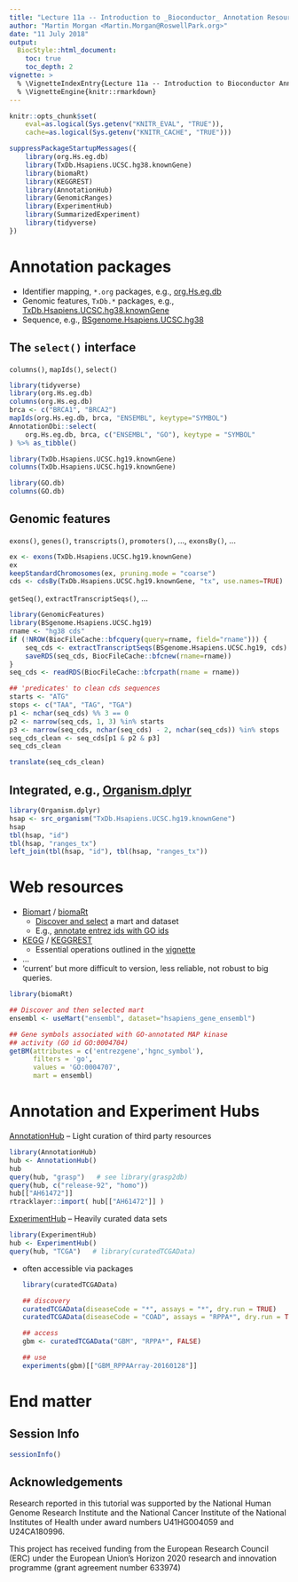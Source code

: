 ```yaml
---
title: "Lecture 11a -- Introduction to _Bioconductor_ Annotation Resources"
author: "Martin Morgan <Martin.Morgan@RoswellPark.org>"
date: "11 July 2018"
output:
  BiocStyle::html_document:
    toc: true
    toc_depth: 2
vignette: >
  % \VignetteIndexEntry{Lecture 11a -- Introduction to Bioconductor Annotation Resources}
  % \VignetteEngine{knitr::rmarkdown}
---
```


```r
knitr::opts_chunk$set(
    eval=as.logical(Sys.getenv("KNITR_EVAL", "TRUE")),
    cache=as.logical(Sys.getenv("KNITR_CACHE", "TRUE")))
```

```r
suppressPackageStartupMessages({
    library(org.Hs.eg.db)
    library(TxDb.Hsapiens.UCSC.hg38.knownGene)
    library(biomaRt)
    library(KEGGREST)
    library(AnnotationHub)
    library(GenomicRanges)
    library(ExperimentHub)
    library(SummarizedExperiment)
    library(tidyverse)
})
```

# Annotation packages

- Identifier mapping, `*.org` packages, e.g., [org.Hs.eg.db][]
- Genomic features, `TxDb.*` packages, e.g.,
  [TxDb.Hsapiens.UCSC.hg38.knownGene][]
- Sequence, e.g., [BSgenome.Hsapiens.UCSC.hg38][]

## The `select()` interface

`columns()`, `mapIds()`, `select()`

```r
library(tidyverse)
library(org.Hs.eg.db)
columns(org.Hs.eg.db)
brca <- c("BRCA1", "BRCA2")
mapIds(org.Hs.eg.db, brca, "ENSEMBL", keytype="SYMBOL")
AnnotationDbi::select(
    org.Hs.eg.db, brca, c("ENSEMBL", "GO"), keytype = "SYMBOL"
) %>% as_tibble()

library(TxDb.Hsapiens.UCSC.hg19.knownGene)
columns(TxDb.Hsapiens.UCSC.hg19.knownGene)

library(GO.db)
columns(GO.db)
```

## Genomic features

`exons()`, `genes()`, `transcripts()`, `promoters()`, ..., `exonsBy()`, ...

```r
ex <- exons(TxDb.Hsapiens.UCSC.hg19.knownGene)
ex
keepStandardChromosomes(ex, pruning.mode = "coarse")
cds <- cdsBy(TxDb.Hsapiens.UCSC.hg19.knownGene, "tx", use.names=TRUE)
```

`getSeq()`, `extractTranscriptSeqs()`, ...

```r
library(GenomicFeatures)
library(BSgenome.Hsapiens.UCSC.hg19)
rname <- "hg38 cds"
if (!NROW(BiocFileCache::bfcquery(query=rname, field="rname"))) {
    seq_cds <- extractTranscriptSeqs(BSgenome.Hsapiens.UCSC.hg19, cds)
    saveRDS(seq_cds, BiocFileCache::bfcnew(rname=rname))
}
seq_cds <- readRDS(BiocFileCache::bfcrpath(rname = rname))

## 'predicates' to clean cds sequences
starts <- "ATG"
stops <- c("TAA", "TAG", "TGA")
p1 <- nchar(seq_cds) %% 3 == 0
p2 <- narrow(seq_cds, 1, 3) %in% starts
p3 <- narrow(seq_cds, nchar(seq_cds) - 2, nchar(seq_cds)) %in% stops
seq_cds_clean <- seq_cds[p1 & p2 & p3]
seq_cds_clean

translate(seq_cds_clean)
```

[org.Hs.eg.db]: https://bioconductor.org/packages/org.Hs.eg.db
[TxDb.Hsapiens.UCSC.hg38.knownGene]: https://bioconductor.org/packages/TxDb.Hsapiens.UCSC.hg38.knownGene
[BSgenome.Hsapiens.UCSC.hg38]: https://bioconductor.org/packages/BSgenome.Hsapiens.UCSC.hg38

## Integrated, e.g., [Organism.dplyr][]

```r
library(Organism.dplyr)
hsap <- src_organism("TxDb.Hsapiens.UCSC.hg19.knownGene")
hsap
tbl(hsap, "id")
tbl(hsap, "ranges_tx")
left_join(tbl(hsap, "id"), tbl(hsap, "ranges_tx"))
```

[Organism.dplyr]: https://bioconductor.org/packages/Organism.dplyr

# Web resources

- [Biomart][Biomart-web] / [biomaRt][]
    - [Discover and select][biomaRt-mart] a mart and dataset
    - E.g., [annotate entrez ids with GO ids][biomaRt-map]
- [KEGG][] / [KEGGREST][]
    - Essential operations outlined in the [vignette][KEGGREST-vignette]
- ...
- 'current' but more difficult to version, less reliable, not robust
  to big queries.

```r
library(biomaRt)

## Discover and then selected mart
ensembl <- useMart("ensembl", dataset="hsapiens_gene_ensembl")

## Gene symbols associated with GO-annotated MAP kinase
## activity (GO id GO:0004704)
getBM(attributes = c('entrezgene','hgnc_symbol'),
      filters = 'go',
      values = 'GO:0004707',
      mart = ensembl)
```
[Biomart-web]: http://www.ensembl.org/biomart
[biomaRt]: https://bioconductor.org/packages/biomaRt
[biomaRt-mart]: http://bioconductor.org/packages/release/bioc/vignettes/biomaRt/inst/doc/biomaRt.html#selecting-a-biomart-database-and-dataset
[biomaRt-map]: http://bioconductor.org/packages/release/bioc/vignettes/biomaRt/inst/doc/biomaRt.html#annotate-a-set-of-entrezgene-identifiers-with-go-annotation

[KEGG]: http://www.genome.jp/kegg/pathway.html
[KEGGREST]: https://bioconductor.org/packages/KEGGREST
[KEGGREST-vignette]: http://bioconductor.org/packages/release/bioc/vignettes/KEGGREST/inst/doc/KEGGREST-vignette.html

# Annotation and Experiment Hubs

[AnnotationHub][] -- Light curation of third party resources

```r
library(AnnotationHub)
hub <- AnnotationHub()
hub
query(hub, "grasp")   # see library(grasp2db)
query(hub, c("release-92", "homo"))
hub[["AH61472"]]
rtracklayer::import( hub[["AH61472"]] )
```

[ExperimentHub][] -- Heavily curated data sets

```r
library(ExperimentHub)
hub <- ExperimentHub()
query(hub, "TCGA")   # library(curatedTCGAData)
```

- often accessible via packages

    ```r
    library(curatedTCGAData)
    
    ## discovery
    curatedTCGAData(diseaseCode = "*", assays = "*", dry.run = TRUE)
    curatedTCGAData(diseaseCode = "COAD", assays = "RPPA*", dry.run = TRUE)
    
    ## access
    gbm <- curatedTCGAData("GBM", "RPPA*", FALSE)
    
    ## use
    experiments(gbm)[["GBM_RPPAArray-20160128"]]
    ```

[AnnotationHub]: https://bioconductor.org/packages/AnnotationHub
[ExperimentHub]: https://bioconductor.org/packages/ExperimentHub

# End matter

## Session Info

```r
sessionInfo()
```

## Acknowledgements

Research reported in this tutorial was supported by the National Human
Genome Research Institute and the National Cancer Institute of the
National Institutes of Health under award numbers U41HG004059 and
U24CA180996.

This project has received funding from the European Research Council
(ERC) under the European Union's Horizon 2020 research and innovation
programme (grant agreement number 633974)
